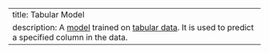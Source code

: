 ---
title: Tabular Model
description: A [model](model.qmd) trained on [tabular data](tabular_data.qmd). It is used to predict a specified column in the data.
---